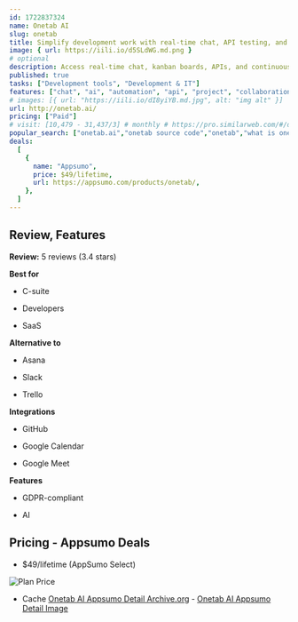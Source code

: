```yaml
---
id: 1722837324
name: Onetab AI
slug: onetab
title: Simplify development work with real-time chat, API testing, and continuous integration and deployment
image: { url: https://iili.io/d5SLdWG.md.png }
# optional
description: Access real-time chat, kanban boards, APIs, and continuous integration and deployment in one placeConnect your datasets and pull valuable data insights using the ChatGPT-like AI assistant
published: true
tasks: ["Development tools", "Development & IT"]
features: ["chat", "ai", "automation", "api", "project", "collaboration", "analytics", "management"]
# images: [{ url: "https://iili.io/dI8yiYB.md.jpg", alt: "img alt" }]
url: http://onetab.ai/
pricing: ["Paid"]
# visit: [10,479 - 31,437/3] # monthly # https://pro.similarweb.com/#/digitalsuite/websiteanalysis/home
popular_search: ["onetab.ai","onetab source code","onetab","what is one tab","npm run publish"]
deals:
  [
    {
      name: "Appsumo",
      price: $49/lifetime,
      url: https://appsumo.com/products/onetab/,
    },
  ]
---
```


## Review, Features

**Review:** 5 reviews  (3.4 stars)

**Best for**

- C-suite

- Developers

- SaaS

**Alternative to**

- Asana

- Slack

- Trello

**Integrations**

- GitHub

- Google Calendar

- Google Meet

**Features**

- GDPR-compliant

- AI

## Pricing - Appsumo Deals

- $49/lifetime (AppSumo Select)

<Img src="https://iili.io/d5gxFvp.png" alt="Plan Price" />

- Cache [Onetab AI Appsumo Detail Archive.org](https://web.archive.org/web/*/https://appsumo.com/products/onetab/) - [Onetab AI Appsumo Detail Image](https://iili.io/d5g5lef.png)
